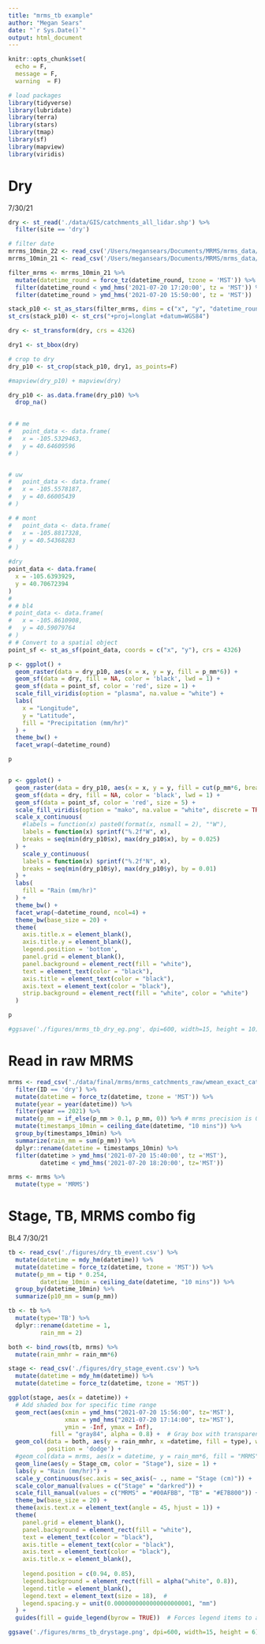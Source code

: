 ```yaml
---
title: "mrms_tb example"
author: "Megan Sears"
date: "`r Sys.Date()`"
output: html_document
---
```


```r

knitr::opts_chunk$set(
  echo = F,
  message = F, 
  warning  = F)

# load packages
library(tidyverse)
library(lubridate)
library(terra)
library(stars)
library(tmap)
library(sf)
library(mapview)
library(viridis)

```

# Dry

7/30/21

```r

dry <- st_read('./data/GIS/catchments_all_lidar.shp') %>%
  filter(site == 'dry')

# filter date 
mrrms_10min_22 <- read_csv('/Users/megansears/Documents/MRMS/mrms_data/bbox_2fires/mrms2022_10min_left.csv')
mrrms_10min_21 <- read_csv('/Users/megansears/Documents/MRMS/mrms_data/bbox_2fires/mrms2021_10min_right.csv')

filter_mrms <- mrrms_10min_21 %>%
  mutate(datetime_round = force_tz(datetime_round, tzone = 'MST')) %>% 
  filter(datetime_round < ymd_hms('2021-07-20 17:20:00', tz = 'MST')) %>%
  filter(datetime_round > ymd_hms('2021-07-20 15:50:00', tz = 'MST'))

stack_p10 <- st_as_stars(filter_mrms, dims = c("x", "y", "datetime_round"))
st_crs(stack_p10) <- st_crs("+proj=longlat +datum=WGS84")

dry <- st_transform(dry, crs = 4326)

dry1 <- st_bbox(dry)

# crop to dry 
dry_p10 <- st_crop(stack_p10, dry1, as_points=F)

#mapview(dry_p10) + mapview(dry)

dry_p10 <- as.data.frame(dry_p10) %>%
  drop_na()

	
# # me
# 	point_data <- data.frame(
#   x = -105.5329463,
#   y = 40.64609596
# )


# uw 
# 	point_data <- data.frame(
#   x = -105.5578187,
#   y = 40.66005439
# )

# # mont
# 	point_data <- data.frame(
#   x = -105.8817328,
#   y = 40.54368283
# )

#dry
point_data <- data.frame(
  x = -105.6393929,
  y = 40.70672394
)
# 
# # bl4
# point_data <- data.frame(
#   x = -105.8610908,
#   y = 40.59079764
# )
# # Convert to a spatial object
point_sf <- st_as_sf(point_data, coords = c("x", "y"), crs = 4326)

p <- ggplot() +
  geom_raster(data = dry_p10, aes(x = x, y = y, fill = p_mm*6)) +
  geom_sf(data = dry, fill = NA, color = 'black', lwd = 1) +
  geom_sf(data = point_sf, color = 'red', size = 1) +
  scale_fill_viridis(option = "plasma", na.value = "white") +
  labs(
    x = "Longitude",
    y = "Latitude",
    fill = "Precipitation (mm/hr)"
  ) +
  theme_bw() +
  facet_wrap(~datetime_round)

p


p <- ggplot() +
  geom_raster(data = dry_p10, aes(x = x, y = y, fill = cut(p_mm*6, breaks = seq(0, 50, by = 5), right = FALSE))) +
  geom_sf(data = dry, fill = NA, color = 'black', lwd = 1) +
  geom_sf(data = point_sf, color = 'red', size = 5) +
  scale_fill_viridis(option = "mako", na.value = "white", discrete = TRUE, direction = -1) +
  scale_x_continuous(
    #labels = function(x) paste0(format(x, nsmall = 2), "°W"),
    labels = function(x) sprintf("%.2f°W", x),
    breaks = seq(min(dry_p10$x), max(dry_p10$x), by = 0.025)
  ) +
    scale_y_continuous(
    labels = function(x) sprintf("%.2f°N", x),
    breaks = seq(min(dry_p10$y), max(dry_p10$y), by = 0.01)
  ) +
  labs(
    fill = "Rain (mm/hr)"
  ) +
  theme_bw() +
  facet_wrap(~datetime_round, ncol=4) +
  theme_bw(base_size = 20) +
  theme(
    axis.title.x = element_blank(),
    axis.title.y = element_blank(),
    legend.position = 'bottom',
    panel.grid = element_blank(),
    panel.background = element_rect(fill = "white"),
    text = element_text(color = "black"),
    axis.title = element_text(color = "black"),
    axis.text = element_text(color = "black"),
    strip.background = element_rect(fill = "white", color = "white")
  )

p

#ggsave('./figures/mrms_tb_dry_eg.png', dpi=600, width=15, height = 10)

```

# Read in raw MRMS

```r

mrms <- read_csv('./data/final/mrms/mrms_catchments_raw/wmean_exact_catchment_2min_all.csv') %>%
  filter(ID == 'dry') %>%
  mutate(datetime = force_tz(datetime, tzone = 'MST')) %>% 
  mutate(year = year(datetime)) %>%
  filter(year == 2021) %>%
  mutate(p_mm = if_else(p_mm > 0.1, p_mm, 0)) %>% # mrms precision is 0.1
  mutate(timestamps_10min = ceiling_date(datetime, "10 mins")) %>%
  group_by(timestamps_10min) %>%
  summarize(rain_mm = sum(p_mm)) %>%
  dplyr::rename(datetime = timestamps_10min) %>%
  filter(datetime > ymd_hms('2021-07-20 15:40:00', tz ='MST'),
         datetime < ymd_hms('2021-07-20 18:20:00', tz='MST'))

mrms <- mrms %>%
  mutate(type = 'MRMS')

```

# Stage, TB, MRMS combo fig

BL4 7/30/21

```r

tb <- read_csv('./figures/dry_tb_event.csv') %>%
  mutate(datetime = mdy_hm(datetime)) %>%
  mutate(datetime = force_tz(datetime, tzone = 'MST')) %>% 
  mutate(p_mm = tip * 0.254,
         datetime_10min = ceiling_date(datetime, "10 mins")) %>%
  group_by(datetime_10min) %>%
  summarize(p10_mm = sum(p_mm))

tb <- tb %>%
  mutate(type='TB') %>%
  dplyr::rename(datetime = 1,
         rain_mm = 2)

both <- bind_rows(tb, mrms) %>%
  mutate(rain_mmhr = rain_mm*6)

stage <- read_csv('./figures/dry_stage_event.csv') %>%
  mutate(datetime = mdy_hm(datetime)) %>%
  mutate(datetime = force_tz(datetime, tzone = 'MST')) 

ggplot(stage, aes(x = datetime)) +
  # Add shaded box for specific time range
  geom_rect(aes(xmin = ymd_hms("2021-07-20 15:56:00", tz='MST'), 
                xmax = ymd_hms("2021-07-20 17:14:00", tz='MST'), 
                ymin = -Inf, ymax = Inf), 
            fill = "gray84", alpha = 0.8) +  # Gray box with transparency
  geom_col(data = both, aes(y = rain_mmhr, x =datetime, fill = type), width = 500,
           position = 'dodge') +
  #geom_col(data = mrms, aes(x = datetime, y = rain_mm*6, fill = "MRMS"), width = 500) + 
  geom_line(aes(y = Stage_cm, color = "Stage"), size = 1) +
  labs(y = "Rain (mm/hr)") +
  scale_y_continuous(sec.axis = sec_axis(~ ., name = "Stage (cm)")) +
  scale_color_manual(values = c("Stage" = "darkred")) +
  scale_fill_manual(values = c("MRMS" = "#00AFBB", "TB" = "#E7B800")) +
  theme_bw(base_size = 20) +
  theme(axis.text.x = element_text(angle = 45, hjust = 1)) +
  theme(
    panel.grid = element_blank(),
    panel.background = element_rect(fill = "white"),
    text = element_text(color = "black"),
    axis.title = element_text(color = "black"),
    axis.text = element_text(color = "black"),
    axis.title.x = element_blank(),
    
    legend.position = c(0.94, 0.85),  
    legend.background = element_rect(fill = alpha("white", 0.8)), 
    legend.title = element_blank(), 
    legend.text = element_text(size = 18),  #
    legend.spacing.y = unit(0.0000000000000000000001, "mm")  
  ) +
  guides(fill = guide_legend(byrow = TRUE))  # Forces legend items to align closely by row

ggsave('./figures/mrms_tb_drystage.png', dpi=600, width=15, height = 6)

```

